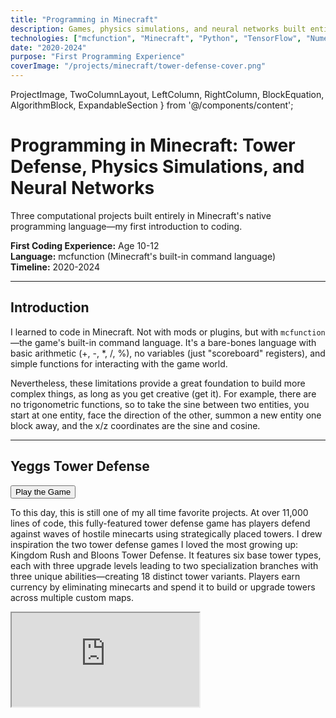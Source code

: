 ```yaml
---
title: "Programming in Minecraft"
description: Games, physics simulations, and neural networks built entirely in Minecraft's native programming language, partnered with Microsoft
technologies: ["mcfunction", "Minecraft", "Python", "TensorFlow", "Numerical Methods"]
date: "2020-2024"
purpose: "First Programming Experience"
coverImage: "/projects/minecraft/tower-defense-cover.png"
---
```


  ProjectImage,
  TwoColumnLayout,
  LeftColumn,
  RightColumn,
  BlockEquation,
  AlgorithmBlock,
  ExpandableSection
} from '@/components/content';

# Programming in Minecraft: Tower Defense, Physics Simulations, and Neural Networks

Three computational projects built entirely in Minecraft's native programming language—my first introduction to coding.

**First Coding Experience:** Age 10-12  
**Language:** mcfunction (Minecraft's built-in command language)  
**Timeline:** 2020-2024  

---

## Introduction

I learned to code in Minecraft. Not with mods or plugins, but with `mcfunction`—the game's built-in command language. It's a bare-bones language with basic arithmetic (+, -, *, /, %), no variables (just "scoreboard" registers), and simple functions for interacting with the game world.

Nevertheless, these limitations provide a great foundation to build more complex things, as long as you get creative (get it). For example, there are no trigonometric functions, so to take the sine between two entities, you start at one entity, face the direction of the other, summon a new entity one block away, and the x/z coordinates are the sine and cosine.

---

## Yeggs Tower Defense

<div className="flex items-center gap-3 mt-4 mb-6">
  <Button asChild size="sm">
    <Link href="https://drive.google.com/drive/folders/1ZluubrA9z1IiTfYSR82ENpKj1U1gZwYR" target="_blank" rel="noreferrer">Play the Game</Link>
  </Button>
</div>

To this day, this is still one of my all time favorite projects. At over 11,000 lines of code, this fully-featured tower defense game has players defend against waves of hostile minecarts using strategically placed towers. I drew inspiration the two tower defense games I loved the most growing up: Kingdom Rush and Bloons Tower Defense. It features six base tower types, each with three upgrade levels leading to two specialization branches with three unique abilities—creating 18 distinct tower variants. Players earn currency by eliminating minecarts and spend it to build or upgrade towers across multiple custom maps.


<div className="relative w-full aspect-video rounded-xl overflow-hidden shadow-lg border border-border bg-muted mb-6">
  <iframe
    src="https://www.youtube.com/embed/44So-6zd8QM"
    title="Yeggs Tower Defense Trailer"
    className="w-full h-full"
    allow="accelerometer; autoplay; clipboard-write; encrypted-media; gyroscope; picture-in-picture"
    allowFullScreen
  />
</div>

<ScreenshotCarousel images={[
  {
    url: "/projects/minecraft/tower-defense_castle_map.png",
    alt: "Castle-themed tower defense map",
    caption: "Castle Map"
  },
  {
    url: "/projects/minecraft/tower-defense_taj_map.png", 
    alt: "Custom-designed tower defense map",
    caption: "Taj Map"
  },
  {
    url: "/projects/minecraft/tower-defense_ufo_map.png",
    alt: "UFO-themed tower defense map", 
    caption: "UFO Map"
  }
]} />

---

## Newtonian Physics Simulation

<div className="flex items-center gap-3 mt-4 mb-6">
  <Button asChild variant="outline" size="sm">
    <Link href="https://github.com/taj-gillin/numerical-approach-testing" target="_blank" rel="noreferrer">Source Code</Link>
  </Button>
</div>

I wondered if Minecraft could simulate real physics. Of course, mcfunction has no calculus, no floating-point math, and no exponentials. However, even with calculus, some problems cannot be solved analytically. The solution is to use numerical methods. By discretizing time and replacing derivatives with finite differences, we can iteratively simulate differential equations.

The [Newton-Raphson method](https://en.wikipedia.org/wiki/Newton%27s_method) captures this principle—iteratively improving approximations. For physics, we don't solve equations analytically; we step through time: Δx ≈ v · Δt.

### Physics Implementation

The simulations implement gravitational attraction and aerodynamic drag using Euler integration:

<BlockEquation label="1">
{"\\mathbf{F}_g = -\\frac{Gm_1m_2}{r^2}\\hat{r}, \\quad \\mathbf{F}_d = -\\frac{1}{2}\\rho v^2 C_d A \\hat{v}"}
</BlockEquation>

<BlockEquation label="2">
{"\\mathbf{a}_n = \\frac{\\mathbf{F}_n}{m}, \\quad \\mathbf{v}_{n+1} = \\mathbf{v}_n + \\mathbf{a}_n \\Delta t, \\quad \\mathbf{x}_{n+1} = \\mathbf{x}_n + \\mathbf{v}_n \\Delta t"}
</BlockEquation>

For visualization, I use armor stands as particles. They store position data and automatically render in-game, providing built-in position tracking and smooth animation. Each tick, the simulation calculates forces, updates velocity and position, then applies the new position to the armor stand entity.

### Challenges

**Numerical precision:** Minecraft scoreboards store only 32-bit integers. I scaled all values by 1000 (position 5.234 → 5234), giving three decimal places. Rounding errors accumulate, but careful timestep tuning helped with stability.

**Collision singularities:** When gravitating objects collide, r → 0 and force explodes. To solve this I dampen gravity disabled gravitational interactions at small scales. A collision system instead would be a fun future addition. 

The system simulates both projectile motion with air resistance and n-body gravitational dynamics, where multiple objects create emergent orbital phenomena!

---

## DeepMine - Neural Networks in Minecraft

<div className="flex items-center gap-3 mt-4 mb-6">
  <Button asChild variant="outline" size="sm">
    <Link href="https://github.com/taj-gillin/deepmine" target="_blank" rel="noreferrer">Source Code</Link>
  </Button>
</div>

After taking a deep learning class, I wanted to implement a neural network in Minecraft. While the network is trained in Python, it is exported to mcfunction and runs inference entirely in vanilla Minecraft!

<ProjectImage 
  src="/projects/minecraft/deepmine_classifcation.png"
  alt="Neural network classifying handwritten digits in Minecraft"
  caption="Live digit classification using a neural network running entirely in mcfunction"
  zoom
/>

### Pipeline

**Training (Python):** A simple MLP (784→32→16→10) trained on MNIST handwritten digits using TensorFlow. Preprocessing to binary values (fully white or black) ensures users can recreate digits with blocks.

**Weight Extraction:** Since mcfunction only has integers, I scale weights by 10,000 (0.7234 → 7234), preserving four decimal places. A Python script exports these scaled weights as scoreboard initialization commands.

**Inference (Minecraft):** Three operations implemented in mcfunction:

1. **Matrix multiplication:** Nested loops compute output[i] = Σ(input[j] × weight[i][j]) + bias[i] using multiply-accumulate operations. Fixed-point multiplication requires rescaling after each layer.

2. **ReLU activation:** Simple conditional: if neuron < 0, set to 0.

3. **Softmax (approximated):** Since we only need argmax and exponential is monotonic, skip the exponential entirely and just find the maximum output value.

Users draw digits on a 28×28 block grid, then run the predictor. The network reads the blocks, performs forward propagation through all layers, and displays the predicted digit. Despite crude integer arithmetic and approximated softmax, the system classifies accurately. 
